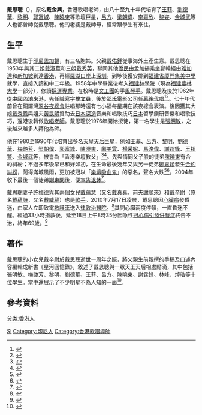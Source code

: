 {{Infobox person
| name          = 戴思聰
| 原名          = 戴金興
| image         = [[File:戴思聰_(1939-2010).jpg|230px]]
| birth_date    = 1940年12月1日
| birth_place   = [[印尼|印尼]][[望加錫|孟加錫]]
| death_date    = {{death date and age|2010|7|18|1940|12|1}}
| death_place   = [[香港|香港]][[灣仔|灣仔]][[律敦治醫院|律敦治醫院]]
| nationality   = {{CHN-HKG}}
| ancestor      = 
| other_names   = 戴斯聰
| education     = {{ubl|[[福建農林大學|福建林學院]]採運專業文憑}}
| alma_mater    = {{ubl|[[福建省廈門集美中學|福建省廈門集美中學]]}}
| occupation    = [[歌唱導師|歌唱導師]]
| years_active  = 1962年至2004年
| spouse        = [[許梅德|許梅德]]
| children      = 長女：[[戴蘊慧|戴蘊慧]]<br>次女：[[戴辛尉|戴辛尉]]
| relatives     = 父：[[戴佑鍾|戴佑鍾]]<br>大姐：[[戴秀鳳|戴秀鳳]]<br>二姐：[[戴淑華|戴淑華]]<br>三姐：[[戴秀英|戴秀英]]<br>姐夫：[[黃昆明|黃昆明]]
| religion      = 
}}

'''戴思聰'''（{{bd|1940年|12月1日|2010年|7月18日|Dai戴思聰}}），原名'''戴金興'''，香港歌唱老師，由八十至九十年代培育了[[王菲|王菲]]、[[劉德華|劉德華]]、[[黎明|黎明]]、[[郭富城|郭富城]]、[[陳曉東|陳曉東]]等歌壇巨星，[[呂方|呂方]]、[[梁朝偉|梁朝偉]]、[[李嘉欣|李嘉欣]]、[[黎姿|黎姿]]、[[金城武|金城武]]等人也都曾師從戴思聰。他的老婆是戴師母，經常跟學生有來往。

== 生平 ==
戴思聰生于[[印尼|印尼]][[望加錫|孟加錫]]，有三名胞姊。父親[[戴佑鍾|戴佑鍾]]從事海外土產生意。戴思聰在1953年與其二姐[[戴淑華|戴淑華]]和三姐[[戴秀英|戴秀英]]，聯同其他[[僑民|僑民]]由孟加錫乘坐郵輪經由[[雅加達|雅加達]]和[[新加坡|新加坡]]到達[[香港|香港]]，再經[[羅湖口岸|羅湖口岸]]上[[深圳|深圳]]。到埗後獲安排到[[福建省廈門集美中學|福建省廈門集美中學]]就學，直接入讀初中二年級。1958年中學畢業後考入[[福建林學院|福建林學院]]（現為[[福建農林大學|福建農林大學]]一部分），修讀[[採運專業|採運專業]]。在校時是[[中國人民解放軍陸軍政治工作部文工團|文工團]]的手[[風琴手|風琴手]]。戴思聰及後於1962年從[[中國內地|中國內地]]來港，先任職寫字樓[[文員|文員]]，後於[[邵氏|邵氏]]電影公司任[[幕後代唱|幕後代唱]]<ref>{{Cite web|title=香港音乐家戴思聪病逝_网易娱乐|url=http://ent.163.com/special/00034IUH/daisicongbw.html|access-date=2021-05-30|work=ent.163.com|archive-date=2021-06-03|archive-url=https://web.archive.org/web/20210603040908/http://ent.163.com/special/00034IUH/daisicongbw.html|dead-url=no}}</ref><ref>{{Cite web|title=香港乐坛的吸血鬼教父死后万人景仰？因为他撑起了香港半壁江山_腾讯新闻|url=https://new.qq.com/omn/20201013/20201013A04SF500.html|access-date=2021-05-30|work=new.qq.com|archive-date=2021-06-02|archive-url=https://web.archive.org/web/20210602215110/https://new.qq.com/omn/20201013/20201013A04SF500.html|dead-url=no}}</ref>。七十年代前曾在銅鑼灣[[翠谷夜總會|翠谷夜總會]]註唱那時還有七小福每星期在該夜總會表演。後因獲其大姐[[戴秀鳳|戴秀鳳]]與姐夫[[黃昆明|黃昆明]]資助去[[日本深造|日本深造]]音樂和唱歌技巧[[日本|日本]]留學鑽研音樂和唱歌技巧，返港後轉做[[歌唱老師|歌唱老師]]。戴思聰於1976年開始授徒，第一名學生是[[張明敏|張明敏]]，之後越來越多人拜他為師。

他在1980至1990年代培育出多名[[天皇天后巨星|天皇天后巨星]]，例如[[王菲|王菲]]、[[呂方|呂方]]、[[黎明|黎明]]、[[劉德華|劉德華]]、[[梅艷芳|梅艷芳]]、[[梁朝偉|梁朝偉]]、[[郭富城|郭富城]]、[[陳曉東|陳曉東]]、[[鄺美雲|鄺美雲]]、[[楊采妮|楊采妮]]、[[馬浚偉|馬浚偉]]、[[謝霆鋒|謝霆鋒]]、[[王祖賢|王祖賢]]、[[金城武|金城武]]等，被譽為「香港樂壇教父」<ref>{{Cite web|title=香港乐坛教父戴思聪病逝 王菲黎明是其星级弟子_影音娱乐_新浪网|url=http://ent.sina.com.cn/y/2010-07-19/15403021826.shtml|access-date=2021-05-30|work=ent.sina.com.cn|archive-date=2021-06-02|archive-url=https://web.archive.org/web/20210602212753/http://ent.sina.com.cn/y/2010-07-19/15403021826.shtml|dead-url=no}}</ref><ref>{{Cite web|title=“香港乐坛教父”戴思聪去世 王菲将为恩师送行-搜狐音乐|url=http://music.yule.sohu.com/20100719/n273596838.shtml|access-date=2021-05-30|work=music.yule.sohu.com|archive-date=2021-06-02|archive-url=https://web.archive.org/web/20210602215032/http://music.yule.sohu.com/20100719/n273596838.shtml|dead-url=no}}</ref>。先與情同父子般的徒弟[[陳曉東|陳曉東]]有合約糾紛；不過多年後早已和好如初，在生命最後幾年又與另一徒弟[[鄭嘉穎|鄭嘉穎]]發生[[合約糾紛|合約糾紛]]，鬧得滿城風雨，更加被冠以「[[樂壇吸血鬼|樂壇吸血鬼]]」的惡名，聲名大跌<ref>{{Cite web|title=戴思聪郑嘉颖恩怨未了 师母决定安排出席丧礼_娱乐_腾讯网|url=https://ent.qq.com/a/20100722/000145.htm|access-date=2021-05-30|work=ent.qq.com|archive-date=2021-06-02|archive-url=https://web.archive.org/web/20210602220811/https://ent.qq.com/a/20100722/000145.htm|dead-url=no}}</ref><ref>{{Cite web|title=郑嘉颖曝光“不平等合约” 戴思聪发声明喊冤_影音娱乐_新浪网|url=http://ent.sina.com.cn/s/h/2006-04-05/11201039477.html|access-date=2021-05-30|work=ent.sina.com.cn|archive-date=2021-06-02|archive-url=https://web.archive.org/web/20210602213255/http://ent.sina.com.cn/s/h/2006-04-05/11201039477.html|dead-url=no}}</ref>。2004年收下最後一個徒弟[[謝東閔_(香港)|謝東閔]]後，便[[宣告退休|宣告退休]]<ref>{{cite news | title=最後弟子謝東閔有負老師望原諒 | url=http://orientaldaily.on.cc/cnt/entertainment/20100719/00282_003.html | format= | publisher=[[東方日報_(香港)|東方日報]] | date=2010-07-19 | accessdate=2019-06-21 | quote= | archive-date=2010-12-01 | archive-url=https://web.archive.org/web/20101201022137/http://orientaldaily.on.cc/cnt/entertainment/20100719/00282_003.html | dead-url=no }}</ref>。

戴思聰妻子[[許梅德|許梅德]]與其兩個女兒[[戴蘊慧|戴蘊慧]]（又名[[戴真真|戴真真]]，前夫[[謝順來|謝順來]]）和[[戴辛尉|戴辛尉]]（原名[[戴蘊詩|戴蘊詩]]，又名[[戴威葳|戴威葳]]）也是[[歌手|歌手]]。2010年7月17日凌晨，戴思聰因[[心臟病|心臟病]]發昏迷，由家人立即致電[[救護車|救護車]]送入[[律敦治醫院|律敦治醫院]]。<ref>{{cite news | title=戴思聰昏迷送院 黎明急返探恩師 | url=http://orientaldaily.on.cc/cnt/entertainment/20100718/00282_001.html | format= | publisher=東方日報 | date=2010-07-18 | accessdate=2019-06-21 | quote= | archive-date=2020-09-17 | archive-url=https://web.archive.org/web/20200917135757/http://orientaldaily.on.cc/cnt/entertainment/20100718/00282_001.html | dead-url=no }}</ref>其間心臟兩度停頓，一直昏迷不醒。經過33小時搶救後，延至18日上午8時35分因急性[[冠心病|冠心病]][[引發併發症|引發併發症]]終告不治，終年69歲。<ref>{{cite news | title=戴思聰病逝 | url=http://orientaldaily.on.cc/cnt/entertainment/20100719/00282_001.html | format= | publisher=東方日報 | date=2010-07-19 | accessdate=2019-06-21 | quote= | archive-date=2020-09-17 | archive-url=https://web.archive.org/web/20200917134906/http://orientaldaily.on.cc/cnt/entertainment/20100719/00282_001.html | dead-url=no }}</ref>

== 著作 ==
戴思聰的小女兒戴辛尉於戴思聰逝世一周年之際，將父親生前親撰的手稿及口述內容編輯成新書《星河回憶錄》，敘述了戴思聰與一眾天王天后相處點滴，其中包括張明敏、梅艷芳、黎明、劉德華、王菲、呂方、陳曉東、謝霆鋒、林峰、焯皓等十位學生。當中還展示了不少明星不為人知的一面<ref>{{Cite book|author =戴思聰|title =星河回憶錄|location =香港|publisher =花千樹出版有限公司|date =2011年7月|ISBN =9620756126|language =中文}}</ref>。

== 參考資料 ==
{{reflist}}

{{DEFAULTSORT:Dai}}
[[Category:戴姓|Si]]
[[Category:印尼人|Category:印尼人]]
[[分类:香港人|分类:香港人]]
[[Category:香港歌唱導師|Category:香港歌唱導師]]
